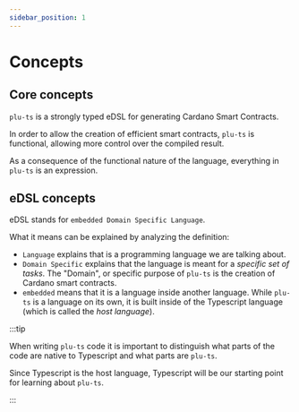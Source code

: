 ```yaml
---
sidebar_position: 1
---
```


# Concepts

## Core concepts
`plu-ts` is a strongly typed eDSL for generating Cardano Smart Contracts. 

In order to allow the creation of efficient smart contracts, `plu-ts` is functional, allowing more control over the compiled result.

As a consequence of the functional nature of the language, everything in `plu-ts` is an expression.

## eDSL concepts

eDSL stands for `embedded Domain Specific Language`.

What it means can be explained by analyzing the definition:

- `Language` explains that is a programming language we are talking about.
- `Domain Specific` explains that the language is meant for a _specific set of tasks_. The "Domain", or specific purpose of `plu-ts` is the creation of Cardano smart contracts.
- `embedded` means that it is a language inside another language. While `plu-ts` is a language on its own, it is built inside of the Typescript language (which is called the _host language_).

:::tip

When writing `plu-ts` code it is important to distinguish what parts of the code are native to Typescript and what parts are `plu-ts`.

Since Typescript is the host language, Typescript will be our starting point for learning about `plu-ts`.

:::